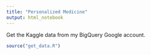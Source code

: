 ```yaml
---
title: "Personalized Medicine"
output: html_notebook
---
```


Get the Kaggle data from my BigQuery Google account.

```r
source("get_data.R")
```
